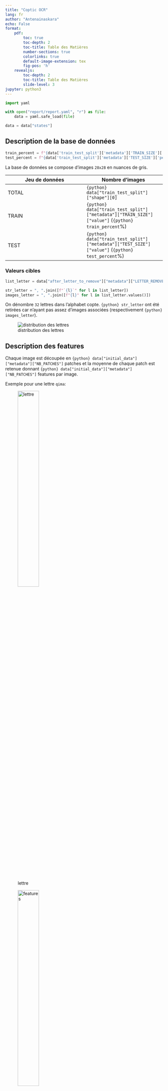 ```yaml
---
title: "Coptic OCR"
lang: fr
author: "Antenainaskara"
echo: False
format: 
    pdf:
        toc: true
        toc-depth: 2
        toc-title: Table des Matières
        number-sections: true
        colorlinks: true
        default-image-extension: tex
        fig-pos: 'h'
    revealjs:
        toc-depth: 2
        toc-title: Table des Matières
        slide-level: 3
jupyter: python3
---
```


::: {.content-visible when-format="pdf"}

\newpage

:::

```python
import yaml

with open("report/report.yaml", "r") as file:
    data = yaml.safe_load(file)

data = data["states"]
```

## Description de la base de données

```python
train_percent = f"{data['train_test_split']['metadata']['TRAIN_SIZE']['percent']:.2f}"
test_percent = f"{data['train_test_split']['metadata']['TEST_SIZE']['percent']:.2f}"
```

La base de données se compose d'images `28x28` en nuances de gris.

| Jeu de données | Nombre d'images |
|--|--|
| TOTAL | `{python} data["train_test_split"]["shape"][0]`
| TRAIN | `{python} data["train_test_split"]["metadata"]["TRAIN_SIZE"]["value"]` (`{python} train_percent`%)
| TEST | `{python} data["train_test_split"]["metadata"]["TEST_SIZE"]["value"]` (`{python} test_percent`%)

### Valeurs cibles

```python
list_letter = data["after_letter_to_remove"]["metadata"]["LETTER_REMOVED"]

str_letter = ", ".join([f"`{l}`" for l in list_letter])
images_letter = ", ".join([f"{l}" for l in list_letter.values()])
```

::: {.content-visible when-format="pdf"}

On dénombre `32` lettres dans l'alphabet copte. `{python} str_letter` ont été retirées car n'ayant pas assez d'images associées (respectivement `{python} images_letter`).

:::

![distribution des lettres](./graphs/split.svg){#fig-split}


::: {.content-visible when-format="pdf"}

\newpage

:::

## Description des features

Chaque image est découpée en `{python} data["initial_data"]["metadata"]["NB_PATCHES"]` patches et la moyenne de chaque patch est retenue donnant `{python} data["initial_data"]["metadata"]["NB_PATCHES"]` features par image.

Exemple pour une lettre `qima`:

::: {layout-ncol=2}

![lettre](./Images_Traitees/qima/objet_1_585.png){#fig-letter width=40%}

![features](./export/qima/example_qima.png){#fig-features width=40%}

:::

## Transformation des données

Afin d'éviter des problèmes numériques et des imprécisions lors de l'apprentissage, il est nécessaire de transformer les données pour les rapprocher de l'intervale `[-1, 1]`.

Il sera utilisé un Standard Scaler: $z = \frac{x - m}{s}$ avec $m$ la moyenne et $s$ l'écart-type.

### Analyse de viabilité du scaler

Un Standard Scaler est simple mais sensible aux valeurs aberrantes. Une analyse de la proportion de potentielles valeurs aberrantes est effectuée afin de vérifier si ce scaler est correct.

![Analyse des outliers](./graphs/scaling.svg){#fig-scaling}

::: {.content-visible when-format="revealjs"}

---

:::

::: {.content-visible when-format="pdf"}

\newpage

:::

```python
nb_outliers = data["initial_data"]["metadata"]["OUTLIERS_ANALYSIS"]["nb_outliers"]
pc_outliers = data["initial_data"]["metadata"]["OUTLIERS_ANALYSIS"]["percent"]

import pandas as pd
df_outlier = pd.DataFrame({"nb_outliers": nb_outliers, "percent": pc_outliers})
df_outlier = df_outlier.sort_values(by="nb_outliers", ascending=False)
df_outlier.index.name = "features"

table = df_outlier.head()
features_over = df_outlier.index[df_outlier.loc[:, "percent"] > 5.0]
```

Bien qu'il y ait `{python} len(features_over)` features dépassant les `5%` d'outliers, on considère que la transformation des données est valide.

```python
table
```


## Recherche des hyper paramètres

On considère deux modèles, un SVM et un Random Forest. Actuellement on essaie d'optimiser les hyper paramètres uniquement du SVM. On étudie pour cela deux hyper paramètres `C` et `gamma`.

### C

`C` représente la marge d'erreur que l'on autorise. S'il est petit, alors on autorise des erreurs de classification. Au contraire, avec une grande valeur, on est plus strict mais avec un risque d'overfitting

### Gamma

`Gamma` représente la distance à laquelle un élément éloigné a une influence sur les vecteurs de support. Si `gamma` est faible alors les éléments éloigné auront une influence, si élevé, seuls les éléments proches auront une influence.

### Résultats

En utilisant un shuffle split stratifié, on obtient les paramètres optimaux suivants:

| C | Gamma |
|---|---|
|`{python} f"{data['model_search_svm']['metadata']['model_params']['C']:.2f}"` | `{python} f"{data['model_search_svm']['metadata']['model_params']['gamma']:.2f}"` |

## Résultats de l'entrainement

 Après apprentissage on trouve:

| Modèle | Accuracy | Matthews Correlation Coefficient |
|---|---|---|
|Random Forest | `{python} f"{data['eval_rfc']['metadata']['accuracy_score']:.2f}"` | `{python} f"{data['eval_rfc']['metadata']['matthews_corrcoef']:.2f}"` |
|SVM | `{python} f"{data['eval_search_svm']['metadata']['accuracy_score']:.2f}"` | `{python} f"{data['eval_search_svm']['metadata']['matthews_corrcoef']:.2f}"` |

### Matrices de confusion

::: {layout-ncol=2}

![RFC](./graphs/cm_eval_RFC.svg){#fig-cm_rfc}

![SVM](./graphs/cm_eval_SVM.svg){#fig-cm_svm}

:::

## Exemple de prédictions

```python
pd.DataFrame(data["example"]["metadata"])
```
